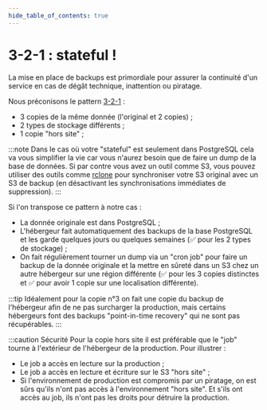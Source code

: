 ```yaml
---
hide_table_of_contents: true
---
```


# 3-2-1 : stateful !

La mise en place de backups est primordiale pour assurer la continuité d'un service en cas de dégât technique, inattention ou piratage.

Nous préconisons le pattern [3-2-1](<https://fr.wikipedia.org/wiki/Sauvegarde_(informatique)>) :

- 3 copies de la même donnée (l'original et 2 copies) ;
- 2 types de stockage différents ;
- 1 copie "hors site" ;

:::note
Dans le cas où votre "stateful" est seulement dans PostgreSQL cela va vous simplifier la vie car vous n'aurez besoin que de faire un dump de la base de données. Si par contre vous avez un outil comme S3, vous pouvez utiliser des outils comme [rclone](https://rclone.org/) pour synchroniser votre S3 original avec un S3 de backup (en désactivant les synchronisations immédiates de suppression).
:::

Si l'on transpose ce pattern à notre cas :

- La donnée originale est dans PostgreSQL ;
- L'hébergeur fait automatiquement des backups de la base PostgreSQL et les garde quelques jours ou quelques semaines (✅ pour les 2 types de stockage) ;
- On fait régulièrement tourner un dump via un "cron job" pour faire un backup de la donnée originale et la mettre en sûreté dans un S3 chez un autre hébergeur sur une région différente (✅ pour les 3 copies distinctes et ✅ pour avoir 1 copie sur une localisation différente).

:::tip
Idéalement pour la copie n°3 on fait une copie du backup de l'hébergeur afin de ne pas surcharger la production, mais certains hébergeurs font des backups "point-in-time recovery" qui ne sont pas récupérables.
:::

:::caution Sécurité
Pour la copie hors site il est préférable que le "job" tourne à l'extérieur de l'hébergeur de la production. Pour illustrer :

- Le job a accès en lecture sur la production ;
- Le job a accès en lecture et écriture sur le S3 "hors site" ;
- Si l'environnement de production est compromis par un piratage, on est sûrs qu'ils n'ont pas accès à l'environnement "hors site". Et s'ils ont accès au job, ils n'ont pas les droits pour détruire la production.
